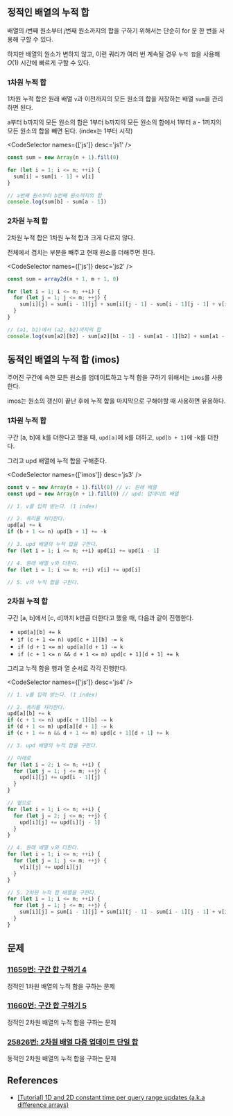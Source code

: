 
## 정적인 배열의 누적 합

배열의 $i$번째 원소부터 $j$번째 원소까지의 합을 구하기 위해서는 단순히 for 문 한 번을 사용해 구할 수 있다.

하지만 배열의 원소가 변하지 않고, 이런 쿼리가 여러 번 계속될 경우 `누적 합`을 사용해 $O(1)$ 시간에 빠르게 구할 수 있다.

### 1차원 누적 합

1차원 누적 합은 원래 배열 `v`과 이전까지의 모든 원소의 합을 저장하는 배열 `sum`을 관리하면 된다.

a부터 b까지의 모든 원소의 합은 1부터 b까지의 모든 원소의 합에서 1부터 a - 1까지의 모든 원소의 합을 빼면 된다. (index는 1부터 시작)

<CodeSelector names={['js']} desc='js1' />

```js
const sum = new Array(n + 1).fill(0)

for (let i = 1; i <= n; ++i) {
  sum[i] = sum[i - 1] + v[i]
}

// a번째 원소부터 b번째 원소까지의 합
console.log(sum[b] - sum[a - 1])
```

### 2차원 누적 합

2차원 누적 합은 1차원 누적 합과 크게 다르지 않다.

전체에서 겹치는 부분을 빼주고 현재 원소를 더해주면 된다.

<CodeSelector names={['js']} desc='js2' />

```js
const sum = array2d(n + 1, m + 1, 0)

for (let i = 1; i <= n; ++i) {
  for (let j = 1; j <= m; ++j) {
    sum[i][j] = sum[i - 1][j] + sum[i][j - 1] - sum[i - 1][j - 1] + v[i][j]
  }
}

// (a1, b1)에서 (a2, b2)까지의 합
console.log(sum[a2][b2] - sum[a2][b1 - 1] - sum[a1 - 1][b2] + sum[a1 - 1][b1 - 1])
```

## 동적인 배열의 누적 합 (imos)

주어진 구간에 속한 모든 원소를 업데이트하고 누적 합을 구하기 위해서는 `imos`를 사용한다.

imos는 원소의 갱신이 끝난 후에 누적 합을 마지막으로 구해야할 때 사용하면 유용하다.

### 1차원 누적 합

구간 [a, b]에 k를 더한다고 했을 때, `upd[a]`에 k를 더하고, `upd[b + 1]`에 -k를 더한다.

그리고 upd 배열에 누적 합을 구해준다.

<CodeSelector names={['imos']} desc='js3' />

```js
const v = new Array(n + 1).fill(0) // v: 원래 배열
const upd = new Array(n + 1).fill(0) // upd: 업데이트 배열

// 1. v를 입력 받는다. (1 index)

// 2. 쿼리를 처리한다.
upd[a] += k
if (b + 1 <= n) upd[b + 1] += -k

// 3. upd 배열의 누적 합을 구한다.
for (let i = 1; i <= n; ++i) upd[i] += upd[i - 1]

// 4. 원래 배열 v와 더한다.
for (let i = 1; i <= n; ++i) v[i] += upd[i]

// 5. v의 누적 합을 구한다.
```

### 2차원 누적 합

구간 [a, b]에서 [c, d]까지 k만큼 더한다고 했을 때, 다음과 같이 진행한다.

- `upd[a][b] += k`
- `if (c + 1 <= n) upd[c + 1][b] -= k`
- `if (d + 1 <= m) upd[a][d + 1] -= k`
- `if (c + 1 <= n && d + 1 <= m) upd[c + 1][d + 1] += k`

그리고 누적 합을 행과 열 순서로 각각 진행한다.

<CodeSelector names={['js']} desc='js4' />

```js
// 1. v를 입력 받는다. (1 index)

// 2. 쿼리를 처리한다.
upd[a][b] += k
if (c + 1 <= n) upd[c + 1][b] -= k
if (d + 1 <= m) upd[a][d + 1] -= k
if (c + 1 <= n && d + 1 <= m) upd[c + 1][d + 1] += k

// 3. upd 배열의 누적 합을 구한다.

// 아래로
for (let i = 2; i <= n; ++i) {
  for (let j = 1; j <= m; ++j) {
    upd[i][j] += upd[i - 1][j]
  }
}

// 옆으로
for (let i = 1; i <= n; ++i) {
  for (let j = 2; j <= m; ++j) {
    upd[i][j] += upd[i][j - 1]
  }
}

// 4. 원래 배열 v와 더한다.
for (let i = 1; i <= n; ++i) {
  for (let j = 1; j <= m; ++j) {
    v[i][j] += upd[i][j]
  }
}

// 5. 2차원 누적 합 배열을 구한다.
for (let i = 1; i <= n; ++i) {
  for (let j = 1; j <= m; ++j) {
    sum[i][j] = sum[i - 1][j] + sum[i][j - 1] - sum[i - 1][j - 1] + v[i][j]
  }
}
```

## 문제

### [11659번: 구간 합 구하기 4](https://www.acmicpc.net/problem/11659)

정적인 1차원 배열의 누적 합을 구하는 문제

### [11660번: 구간 합 구하기 5](https://www.acmicpc.net/problem/11660)

정적인 2차원 배열의 누적 합을 구하는 문제

### [25826번: 2차원 배열 다중 업데이트 단일 합](http://localhost:3000/wiki/Algorithm/Prefix-sum)

동적인 2차원 배열의 누적 합을 구하는 문제

## References

- [[Tutorial] 1D and 2D constant time per query range updates (a.k.a difference arrays)](https://codeforces.com/blog/entry/86420)
